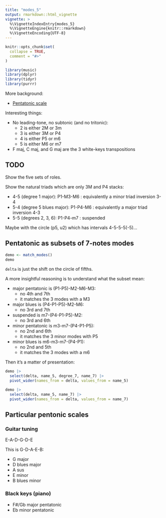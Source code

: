 ```yaml
---
title: "modes_5"
output: rmarkdown::html_vignette
vignette: >
  %\VignetteIndexEntry{modes_5}
  %\VignetteEngine{knitr::rmarkdown}
  %\VignetteEncoding{UTF-8}
---
```


```r
knitr::opts_chunk$set(
  collapse = TRUE,
  comment = "#>"
)
```

```r
library(music)
library(dplyr)
library(tidyr)
library(purrr)
```


More background:

- [Pentatonic scale](https://en.wikipedia.org/wiki/Pentatonic_scale)

Interesting things:

- No leading-tone, no subtonic (and no tritonic):
  - 2 is either 2M or 3m
  - 3 is either 3M or P4
  - 4 is either P5 or m6
  - 5 is either M6 or m7


- F maj, C maj, and G maj are the 3 white-keys transpositions


## TODO

Show the five sets of roles.

Show the natural triads which are only 3M and P4 stacks:

- 4-5 (degree 1 major): P1-M3-M6 : equivalently a minor triad inversion 3-4
- 5-4 (degree 5 blues major): P1-P4-M6 : equivalently a major triad inversion 4-3
- 5-5 (degrees 2, 3, 6): P1-P4-m7 : suspended 

Maybe with the circle (p5, u2) which has intervals 4-5-5-5(-5)...


## Pentatonic as subsets of 7-notes modes

```r
demo <- match_modes()
demo
```

`delta` is just the shift on the circle of fifths.

A more insightful reasoning is to understand what the subset mean:

- major pentatonic is (P1-P5)-M2-M6-M3:
    - no 4th and 7th
    - it matches the 3 modes with a M3
- major blues is (P4-P1-P5)-M2-M6:
    - no 3rd and 7th
- suspended is m7-(P4-P1-P5)-M2:
    - no 3rd and 6th
- minor pentatonic is m3-m7-(P4-P1-P5):
    - no 2nd and 6th
    - it matches the 3 minor modes with P5
- minor blues is m6-m3-m7-(P4-P1): 
  - no 2nd and 5th
  - it matches the 3 modes with a m6


Then it's a matter of presentation:

```r
demo |>
  select(delta, name_5, degree_7, name_7) |>
  pivot_wider(names_from = delta, values_from = name_5)
```
```r
demo |>
  select(delta, name_5, name_7) |>
  pivot_wider(names_from = delta, values_from = name_7)
```


## Particular pentonic scales

### Guitar tuning

E-A-D-G-D-E

This is G-D-A-E-B:

- G major
- D blues major
- A sus
- E minor
- B blues minor

### Black keys (piano)

- F#/Gb major pentatonic
- Eb minor pentatonic
